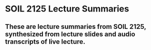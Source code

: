# SOIL 2125 Lecture Summaries

## These are lecture summaries from SOIL 2125, synthesized from lecture slides and audio transcripts of live lecture.
